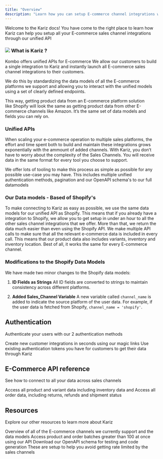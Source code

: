 ```yaml
---
title: "Overview"
description: "Learn how you can setup E-commerce channel integrations with Kariz’s unified API"
---
```


Welcome to the Kariz docs! You have come to the right place to learn how Kariz can help you setup all your E-commerce sales channel integrations through our unified API

### [​](https://docs.kombo.dev/introduction#what-is-kombo)![](/Scheme_19.12_4.png)&#xA;**What is Kariz ?**

Kombo offers unified APIs for E-commerce We allow our customers to build a single integration to Kariz and instantly launch all E-commerce sales channel integrations to their customers.

We do this by standardizing the data models of all the E-commerce platforms we support and allowing you to interact with the unified models using a set of clearly defined endpoints.

This way, getting product data from an E-commerce platform solution like Shopify will look the same as getting product data from other E-commerce channels like Amazon. It’s the same set of data models and fields you can rely on.

### &#xA;Unified APIs

When scaling your e-commerce operation to multiple sales platforms, the effort and time spent both to build and maintain these integrations grows exponentially with the ammount of added channels. With Kariz, you don’t have to worry about the complexity of the Sales Channels. You will receive data in the same format for every tool you choose to support.

We offer lots of tooling to make this process as simple as possible for any possible use-case you may have. This includes multiple unified authentication methods, pagination and our OpenAPI schema's to our full datamodels

### Our Data models - Based of Shopify's

To make connecting to Kariz as easy as possible, we use the same data models for our unified API as Shopify. This means that if you already have a integration to Shopify, we allow you to get setup in under an hour to all the other sales channel integrations that we offer. More than that, we return the data much easier than even using the Shopify API. We make multiple API calls to make sure that all the relevant e-commerce data is included in every call. This means that our product data also includes variants, inventory and inventory location. Best of all, it works the same for every E-commerce channel.

### Modifications to the Shopify Data Models

[](https://github.com/runkariz/docs#modifications-to-the-shopify-data-models)

We have made two minor changes to the Shopify data models:

1. **ID Fields as Strings**
   All ID fields are converted to strings to maintain consistency across different platforms.

2. **Added Sales\_Channel Variable**
   A new variable called `channel_name` is added to indicate the source platform of the user data. For example, if the user data is fetched from Shopify, `channel_name = 'shopify'`.

## Authentication

Authenticate your users with our 2 authentication methods

<CardGroup cols={2}>
  <Card title="Magic Link" icon="link" href="https://kariz-f9e6462a.mintlify.app/Authentication/Magic-Link">
    Create new customer integrations in seconds using our magic links
  </Card>

  <Card title="User Token" icon="code" href="https://mintlify.com/docs/development">
    Use existing authentication tokens you have for customers to get their data through Kariz
  </Card>
</CardGroup>

## E-Commerce API reference&#x20;

See how to connect to all your data across sales channels&#x20;

<CardGroup cols={2}>
  <Card title="Products & Inventory" icon="shirt" href="https://mintlify.com/docs/settings/global">
    Access all product and variant data including inventory data and&#x20;
  </Card>

  <Card title="Orders" icon="receipt" href="https://mintlify.com/docs/api-playground/openapi">
    Access all order data, including returns, refunds and shipment status
  </Card>
</CardGroup>

## Resources

Explore our other resources to learn more about Kariz

<CardGroup cols={2}>
  <Card title="Supported Channels" icon="store" href="https://runkariz.com/integrations">
    Overview of all of the E-commerce channels we currently support and the data models
  </Card>

  <Card title="Pagination" icon="page" href="https://mintlify.com/docs/api-playground/openapi">
    Access product and order batches greater than 100 at once using our API
  </Card>

  <Card title="Open API Schema" icon="code">
    Download our OpenAPI schema for testing and code generation
  </Card>

  <Card title="Rate limits" icon="clock">
    These are setup to help you avoid getting rate limited by the sales channels
  </Card>
</CardGroup>